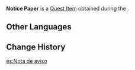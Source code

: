 {{Item Infobox
|id           = 100632
|image        = Item Notice Paper.png
|type         = Quest Items
|description  = A note written in haste. It lists a number of documents required when applying for a new business license.
|source1      = Obtained during [[Necessary Procedures]]
}}
'''Notice Paper''' is a [[Quest Item]] obtained during the {{Quest|Necessary Procedures}}.

==Other Languages==
{{Other Languages
|default_hidden = 1
|en      = Notice Paper
|zhs     = 写有公告内容的纸条
|zhs_rm  = Xiě Yǒu Gōnggào Nèiróng de Zhǐ Tiáo
|zht     = 寫有公告內容的紙條
|zht_rm  = Xiě Yǒu Gōnggào Nèiróng de Zhǐ Tiáo
|ja      = お知らせ内容が書いてある紙
|ja_rm   = Oshirase Naiyou ga Kaite Aru Kami
|ko      = 공지사항이 적힌 종이
|ko_rm   = Gongjisahang-i Jeokhin Jong'i
|es      = Nota de aviso
|fr      = Papier administratif
|ru      = Информационная записка
|th      = กระดาษที่เขียนประกาศเอาไว้
|th_rm   = 
|vi      = Tờ Giấy Ghi Nội Dung Thông Báo
|de      = Schriftstück mit Ankündigung
|id      = Kertas Pemberitahuan
|pt      = Nota de Aviso
|tr      = İdari Belge
|it      = Nota d'avviso
}}

==Change History==
{{Change History|1.1}}

[[es:Nota de aviso]]